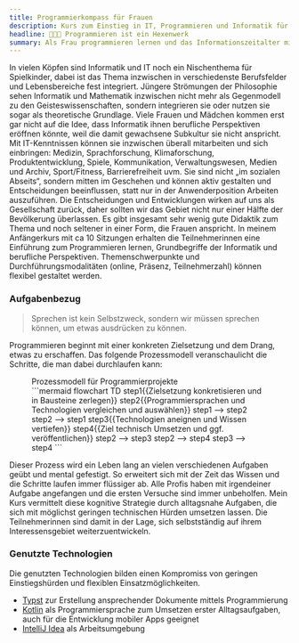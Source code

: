 ```yaml
---
title: Programmierkompass für Frauen
description: Kurs zum Einstieg in IT, Programmieren und Informatik für Frauen
headline: 👩🏼‍💻 Programmieren ist ein Hexenwerk
summary: Als Frau programmieren lernen und das Informationszeitalter mitgestalten
---
```


In vielen Köpfen sind Informatik und IT noch ein Nischenthema für Spielkinder,
dabei ist das Thema inzwischen in verschiedenste Berufsfelder und Lebensbereiche fest integriert.
Jüngere Strömungen der Philosophie sehen Informatik und Mathematik inzwischen nicht mehr als Gegenmodell zu den Geisteswissenschaften,
sondern integrieren sie oder nutzen sie sogar als theoretische Grundlage.
Viele Frauen und Mädchen kommen erst gar nicht auf die Idee, dass Informatik ihnen berufliche Perspektiven eröffnen könnte,
weil die damit gewachsene Subkultur sie nicht anspricht.
Mit IT-Kenntnissen können sie inzwischen überall mitarbeiten und sich einbringen:
Medizin, Sprachforschung, Klimaforschung, Produktentwicklung, Spiele, Kommunikation, Verwaltungswesen,
Medien und Archiv, Sport/Fitness, Barrierefreiheit uvm.
Sie sind nicht „im sozialen Abseits“, sondern mitten im Geschehen und können aktiv gestalten und Entscheidungen beeinflussen,
statt nur in der Anwenderposition Arbeiten auszuführen.
Die Entscheidungen und Entwicklungen wirken auf uns als Gesellschaft zurück, daher sollten wir das Gebiet nicht nur einer Hälfte der Bevölkerung überlassen.
Es gibt insgesamt sehr wenig gute Didaktik zum Thema und noch seltener in einer Form, die Frauen anspricht.
In meinem Anfängerkurs mit ca 10 Sitzungen erhalten die Teilnehmerinnen eine Einführung zum Programmieren lernen, Grundbegriffe der Informatik und berufliche Perspektiven.
Themenschwerpunkte und Durchführungsmodalitäten (online, Präsenz, Teilnehmerzahl) können flexibel gestaltet werden.

### Aufgabenbezug

> Sprechen ist kein Selbstzweck, sondern wir müssen sprechen können, um etwas ausdrücken zu können.

Programmieren beginnt mit einer konkreten Zielsetzung und dem Drang, etwas zu erschaffen.
Das folgende Prozessmodell veranschaulicht die Schritte, die man dabei durchlaufen kann:

<figure>
<figcaption>Prozessmodell für Programmierprojekte</figcaption>
```mermaid
flowchart TD
    step1{{Zielsetzung konkretisieren und in Bausteine zerlegen}}
    step2{{Programmiersprachen und Technologien vergleichen und auswählen}}
    step1 --> step2
    step2 --> step1
    step3{{Technologien aneignen und Wissen vertiefen}}
    step4{{Ziel technisch Umsetzen und ggf. veröffentlichen}}
    step2 --> step3
    step2 --> step4
    step3 --> step4
```
</figure>

Dieser Prozess wird ein Leben lang an vielen verschiedenen Aufgaben geübt und mental gefestigt.
So erweitert sich mit der Zeit das Wissen und die Schritte laufen immer flüssiger ab.
Alle Profis haben mit irgendeiner Aufgabe angefangen und die ersten Versuche sind immer unbeholfen.
Mein Kurs vermittelt diese kognitive Strategie durch alltagsnahe Aufgaben, die sich mit möglichst geringen technischen Hürden umsetzen lassen.
Die Teilnehmerinnen sind damit in der Lage, sich selbstständig auf ihrem Interessensgebiet weiterzuentwickeln.

### Genutzte Technologien

Die genutzten Technologien bilden einen Kompromiss von geringen Einstiegshürden und flexiblen Einsatzmöglichkeiten.

- [Typst] zur Erstellung ansprechender Dokumente mittels Programmierung
- [Kotlin] als Programmiersprache zum Umsetzen erster Alltagsaufgaben, auch für die Entwicklung mobiler Apps geeignet
- [IntelliJ Idea] als Arbeitsumgebung

[kotlin]: https://kotlinlang.org/
[intellij idea]: https://www.jetbrains.com/idea/
[typst]: https://typst.app/
